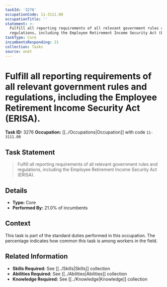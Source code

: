 ```yaml
---
taskId: '3276'
occupationCode: 11-3111.00
occupationTitle: ''
statement: >-
  Fulfill all reporting requirements of all relevant government rules and
  regulations, including the Employee Retirement Income Security Act (ERISA).
taskType: Core
incumbentsResponding: 21
collection: Tasks
source: onet
---
```

# Fulfill all reporting requirements of all relevant government rules and regulations, including the Employee Retirement Income Security Act (ERISA).

**Task ID:** 3276
**Occupation:** [[../Occupations|Occupation]] with code `11-3111.00`

## Task Statement

> Fulfill all reporting requirements of all relevant government rules and regulations, including the Employee Retirement Income Security Act (ERISA).

## Details

- **Type:** Core
- **Performed By:** 21.0% of incumbents

## Context

This task is part of the standard duties performed in this occupation. The percentage indicates how common this task is among workers in the field.

## Related Information

- **Skills Required:** See [[../Skills|Skills]] collection
- **Abilities Required:** See [[../Abilities|Abilities]] collection
- **Knowledge Required:** See [[../Knowledge|Knowledge]] collection
